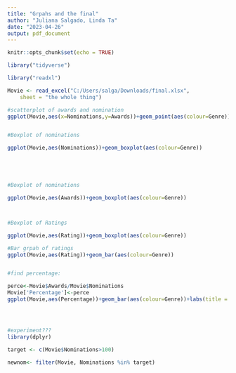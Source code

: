 ---
title: "Grpahs and the final"
author: "Juliana Salgado, Linda Ta"
date: "2023-04-26"
output: pdf_document
---

```{r setup, include=FALSE}
knitr::opts_chunk$set(echo = TRUE)
```

```{r}
library("tidyverse")

library("readxl")

Movie <- read_excel("C:/Users/salga/Downloads/final.xlsx", 
    sheet = "the whole thing")

#scatterplot of awards and nomination
ggplot(Movie,aes(x=Nominations,y=Awards))+geom_point(aes(colour=Genre))+labs(x='Nominations',y='Awards',title = "Awards vs Nominations")


#Boxplot of nominations

ggplot(Movie,aes(Nominations))+geom_boxplot(aes(colour=Genre))





#Boxplot of nominations

ggplot(Movie,aes(Awards))+geom_boxplot(aes(colour=Genre))



#Boxplot of Ratings

ggplot(Movie,aes(Rating))+geom_boxplot(aes(colour=Genre))

#Bar grpah of ratings
ggplot(Movie,aes(Rating))+geom_bar(aes(colour=Genre))


#find percentage:

perce<-Movie$Awards/Movie$Nominations
Movie['Percentage']<-perce
ggplot(Movie,aes(Percentage))+geom_bar(aes(colour=Genre))+labs(title = "Percentage of Awrds ")




#experiment???
library(dplyr)

target <- c(Movie$Nominations>100)

newnom<- filter(Movie, Nominations %in% target)



```


